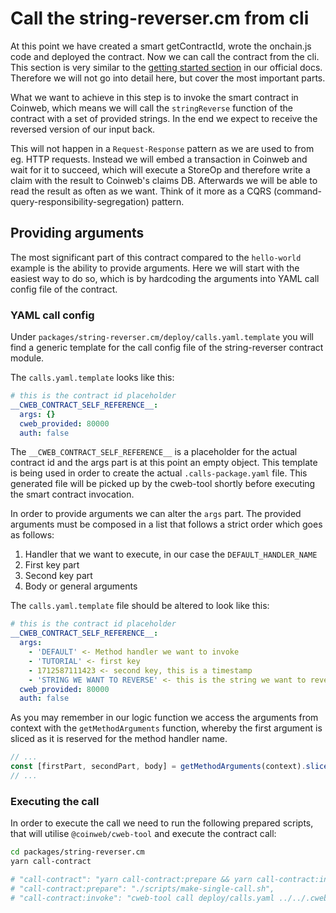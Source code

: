 # Call the string-reverser.cm from cli

At this point we have created a smart getContractId, wrote the onchain.js code
and deployed the contract. Now we can call the contract from the cli. This
section is very similar to the
[getting started section](https://docs.coinweb.io/gettingstarted) in our
official docs. Therefore we will not go into detail here, but cover the most
important parts.

What we want to achieve in this step is to invoke the smart contract in Coinweb,
which means we will call the `stringReverse` function of the contract with a set
of provided strings. In the end we expect to receive the reversed version of our
input back.

This will not happen in a `Request-Response` pattern as we are used to from eg.
HTTP requests. Instead we will embed a transaction in Coinweb and wait for it to
succeed, which will execute a StoreOp and therefore write a claim with the
result to Coinweb's claims DB. Afterwards we will be able to read the result as
often as we want. Think of it more as a CQRS
(command-query-responsibility-segregation) pattern.

## Providing arguments

The most significant part of this contract compared to the `hello-world` example
is the ability to provide arguments. Here we will start with the easiest way to
do so, which is by hardcoding the arguments into YAML call config file of the
contract.

### YAML call config

Under `packages/string-reverser.cm/deploy/calls.yaml.template` you will find a
generic template for the call config file of the string-reverser contract
module.

The `calls.yaml.template` looks like this:

```yaml
# this is the contract id placeholder
__CWEB_CONTRACT_SELF_REFERENCE__:
  args: {}
  cweb_provided: 80000
  auth: false
```

The `__CWEB_CONTRACT_SELF_REFERENCE__` is a placeholder for the actual contract
id and the args part is at this point an empty object. This template is being
used in order to create the actual `.calls-package.yaml` file. This generated
file will be picked up by the cweb-tool shortly before executing the smart
contract invocation.

In order to provide arguments we can alter the `args` part. The provided
arguments must be composed in a list that follows a strict order which goes as
follows:

1. Handler that we want to execute, in our case the `DEFAULT_HANDLER_NAME`
2. First key part
3. Second key part
4. Body or general arguments

The `calls.yaml.template` file should be altered to look like this:

```yaml
# this is the contract id placeholder
__CWEB_CONTRACT_SELF_REFERENCE__:
  args:
    - 'DEFAULT' <- Method handler we want to invoke
    - 'TUTORIAL' <- first key
    - 1712587111423 <- second key, this is a timestamp
    - 'STRING WE WANT TO REVERSE' <- this is the string we want to reverse
  cweb_provided: 80000
  auth: false
```

As you may remember in our logic function we access the arguments from context
with the `getMethodArguments` function, whereby the first argument is sliced as
it is reserved for the method handler name.

```ts
// ...
const [firstPart, secondPart, body] = getMethodArguments(context).slice(1);
// ...
```

### Executing the call

In order to execute the call we need to run the following prepared scripts, that
will utilise `@coinweb/cweb-tool` and execute the contract call:

```bash
cd packages/string-reverser.cm
yarn call-contract

# "call-contract": "yarn call-contract:prepare && yarn call-contract:invoke",
# "call-contract:prepare": "./scripts/make-single-call.sh",
# "call-contract:invoke": "cweb-tool call deploy/calls.yaml ../../.cweb-config/mnemonic.txt DEVNET_L1A https://api-devnet.coinweb.io/wallet",
```
